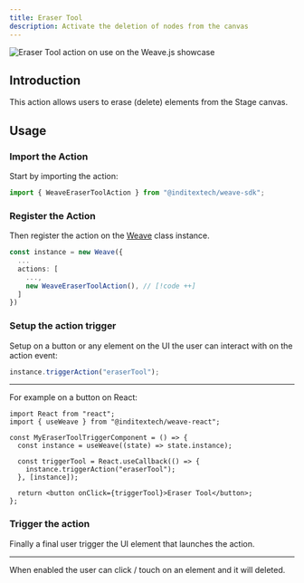 ```yaml
---
title: Eraser Tool
description: Activate the deletion of nodes from the canvas
---
```


![Eraser Tool action on use on the Weave.js showcase](/images/actions/eraser-tool.gif)

## Introduction

This action allows users to erase (delete) elements from the Stage canvas.

## Usage

<div className="fd-steps">

<div className="[&_h3]:fd-step">

### Import the Action

Start by importing the action:

```ts
import { WeaveEraserToolAction } from "@inditextech/weave-sdk";
```

</div>

<div className='[&_h3]:fd-step'>

### Register the Action

Then register the action on the [Weave](/docs/sdk/api-reference/weave) class instance.

```ts
const instance = new Weave({
  ...
  actions: [
    ...,
    new WeaveEraserToolAction(), // [!code ++]
  ]
})
```

</div>

<div className='[&_h3]:fd-step'>

### Setup the action trigger

Setup on a button or any element on the UI the user can interact with on the action event:

```ts
instance.triggerAction("eraserTool");
```

---

For example on a button on React:

```tsx
import React from "react";
import { useWeave } from "@inditextech/weave-react";

const MyEraserToolTriggerComponent = () => {
  const instance = useWeave((state) => state.instance);

  const triggerTool = React.useCallback(() => {
    instance.triggerAction("eraserTool");
  }, [instance]);

  return <button onClick={triggerTool}>Eraser Tool</button>;
};
```

### Trigger the action

Finally a final user trigger the UI element that launches the action.

---

When enabled the user can click / touch on an element and it will deleted.

</div>

</div>

